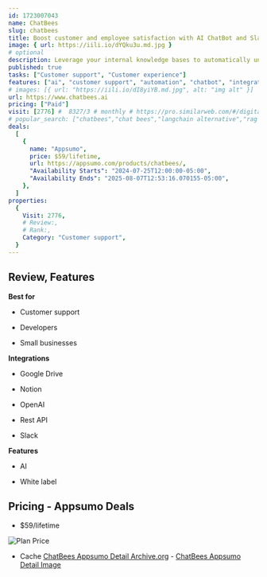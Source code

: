 ```yaml
---
id: 1723007043
name: ChatBees
slug: chatbees
title: Boost customer and employee satisfaction with AI ChatBot and Slackbot, GPT cost included
image: { url: https://iili.io/dYQku3u.md.jpg }
# optional
description: Leverage your internal knowledge bases to automatically understand and research support ticketsUnlock the power of instant answers
published: true
tasks: ["Customer support", "Customer experience"]
features: ["ai", "customer support", "automation", "chatbot", "integration", "analytics"]
# images: [{ url: "https://iili.io/dI8yiYB.md.jpg", alt: "img alt" }]
url: https://www.chatbees.ai
pricing: ["Paid"]
visit: [2776] #  8327/3 # monthly # https://pro.similarweb.com/#/digitalsuite/websiteanalysis/home
# popular_search: ["chatbees","chat bees","langchain alternative","rag as a service","best rag platform"]
deals:
  [
    {
      name: "Appsumo",
      price: $59/lifetime,
      url: https://appsumo.com/products/chatbees/,
      "Availability Starts": "2024-07-25T12:00:00-05:00",
      "Availability Ends": "2025-08-07T12:53:16.070155-05:00",
    },
  ]
properties:
  {
    Visit: 2776,
    # Review:,
    # Rank:,
    Category: "Customer support",
  }
---
```


## Review, Features

 

**Best for**

- Customer support

- Developers

- Small businesses

**Integrations**

- Google Drive

- Notion

- OpenAI

- Rest API

- Slack

**Features**

- AI

- White label

## Pricing - Appsumo Deals

- $59/lifetime

<Img src="https://iili.io/da7WycG.png" alt="Plan Price" />

- Cache [ChatBees Appsumo Detail Archive.org](https://web.archive.org/web/*/https://appsumo.com/products/chatbees/) - [ChatBees Appsumo Detail Image](https://iili.io/da7jF4e.png)
